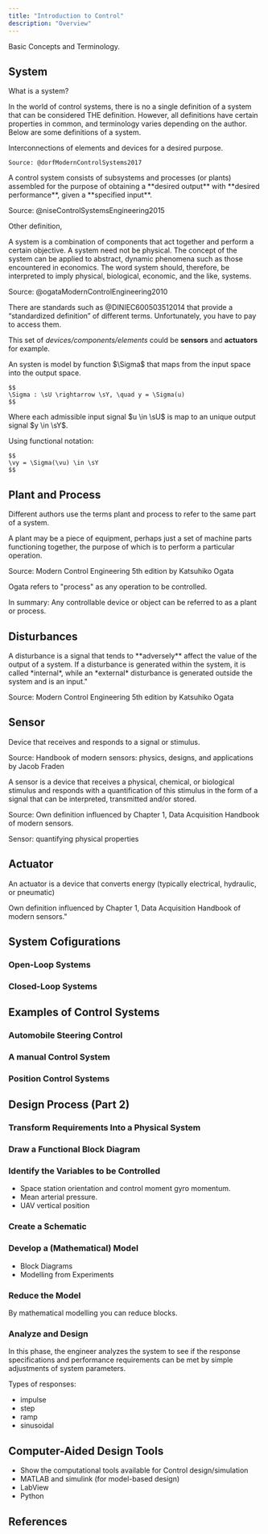 ```yaml
---
title: "Introduction to Control"
description: "Overview"
---
```


Basic Concepts and Terminology.

## System

<Think>
    What is a system?
</Think>

In the world of control systems, there is no a single definition of a system that can be considered THE definition. However, all definitions have certain properties in common, and terminology varies depending on the author. Below are some definitions of a system.


<Definition term="System">
    Interconnections of elements and devices for a desired purpose.

    Source: @dorfModernControlSystems2017

</Definition>

<Definition term="System">
A control system consists of subsystems and processes (or plants) assembled for the purpose of obtaining a **desired output** with **desired performance**, given a **specified input**.

Source: @niseControlSystemsEngineering2015
</Definition>

Other definition,

<Definition term="System">
A system is a combination of components that act together and perform a certain objective. A system need not be physical. The concept of the system can be applied to abstract, dynamic phenomena such as those encountered in economics. The word system should, therefore, be interpreted to imply physical, biological, economic, and the like, systems.

Source: @ogataModernControlEngineering2010
</Definition>

There are standards such as @DINIEC600503512014 that provide a “standardized definition” of different terms. Unfortunately, you have to pay to access them.

<Drawio
    file="control-001.drawio"
    page="0"
    description="Minimal form of a system."
/>

This set of *devices/components/elements* could be **sensors** and **actuators** for example.


<Definition term="System (formal)">
An systen is model by function $\Sigma$ that maps from the input space into the output space.

    $$
    \Sigma : \sU \rightarrow \sY, \quad y = \Sigma(u)
    $$

Where each admissible input signal $u \in \sU$ is map to an unique output signal $y \in \sY$.

Using functional notation:

    $$
    \vy = \Sigma(\vu) \in \sY
    $$
</Definition>

<Drawio
    file="control-001.drawio"
    page="12"
    description="Representation of system."
/>

## Plant and Process

Different authors use the terms plant and process to refer to the same part of a system.

<Definition term="Plant">
A plant may be a piece of equipment, perhaps just a set of machine parts functioning together, the purpose of which is to perform a particular operation.

Source: Modern Control Engineering 5th edition by Katsuhiko Ogata
</Definition>


Ogata refers to "process" as any operation to be controlled.

<Drawio
    file="control-001.drawio"
    page="1"
    description="Representation of a process."
/>
In summary: Any controllable device or object can be referred to as a plant or process.

## Disturbances

<Definition term="Disturbances">
A disturbance is a signal that tends to **adversely** affect the value of the output of a system. If a disturbance is generated within the system, it is called *internal*, while an *external* disturbance is generated outside the system and is an input."

Source: Modern Control Engineering 5th edition by Katsuhiko Ogata
</Definition>


## Sensor

<Definition term="Sensor">
Device that receives and responds to a signal or stimulus.

Source: Handbook of modern sensors: physics, designs, and applications by Jacob Fraden
</Definition>


<Definition term="Sensor">
A sensor is a device that receives a physical, chemical, or biological stimulus and responds with a quantification of this stimulus in the form of a signal that can be interpreted, transmitted and/or stored.

Source: Own definition influenced by Chapter 1, Data Acquisition Handbook of modern sensors.
</Definition>

Sensor: quantifying physical properties

## Actuator

<Definition term="Actuator">
An actuator is a device that converts energy (typically electrical, hydraulic, or pneumatic)

Own definition influenced by Chapter 1, Data Acquisition Handbook of modern sensors."
</Definition>

## System Cofigurations

### Open-Loop Systems

<Drawio
    file="control-001.drawio"
    page="2"
    description="Open-Loop system representation."
/>

### Closed-Loop Systems

<Drawio
    file="control-001.drawio"
    page="3"
    description="Closed-Loop system representation."
/>

## Examples of Control Systems

### Automobile Steering Control

<Drawio
    file="control-001.drawio"
    page="4"
    description="Automobile steering control system (minimal representation)"
/>

### A manual Control System

<Drawio
    file="control-001.drawio"
    page="5"
    description="A manual valve control system (minimal representation)."
/>

### Position Control Systems

<Drawio
    file="control-001.drawio"
    page="6"
    description="Antenna azimuth position control system (minimal representation)."
/>

## Design Process (Part 2)

<Drawio
    file="control-001.drawio"
    page="7"
    description="The control system design process."
/>

### Transform Requirements Into a Physical System

### Draw a Functional Block Diagram

### Identify the Variables to be Controlled

- Space station orientation and control moment gyro momentum.
- Mean arterial pressure.
- UAV vertical position

### Create a Schematic

<Drawio
    file="control-001.drawio"
    page="8"
    description="Schematic diagrams for different disciplines. Each diagram is used to illustrate the dynamics of a feedback system."
/>

### Develop a (Mathematical) Model

- Block Diagrams
- Modelling from Experiments

<Drawio
    file="control-001.drawio"
    page="9"
    description="Standard block diagram elements. The arrows indicate the the inputs and outputs of each element, with the mathematical operation corresponding to the blocked labeled at the output."
/>

### Reduce the Model

By mathematical modelling you can reduce blocks.

### Analyze and Design

In this phase, the engineer analyzes the system to see if the response specifications and performance requirements can be met by simple adjustments of system parameters.

Types of responses:
- impulse
- step
- ramp
- sinusoidal

## Computer-Aided Design Tools

- Show the computational tools available for Control design/simulation
- MATLAB and simulink (for model-based design)
- LabView
- Python


## References
